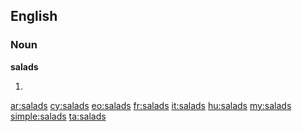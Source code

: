 ==English==

===Noun===
'''salads'''

# {{plural of|[[salad]]}}

[[ar:salads]]
[[cy:salads]]
[[eo:salads]]
[[fr:salads]]
[[it:salads]]
[[hu:salads]]
[[my:salads]]
[[simple:salads]]
[[ta:salads]]